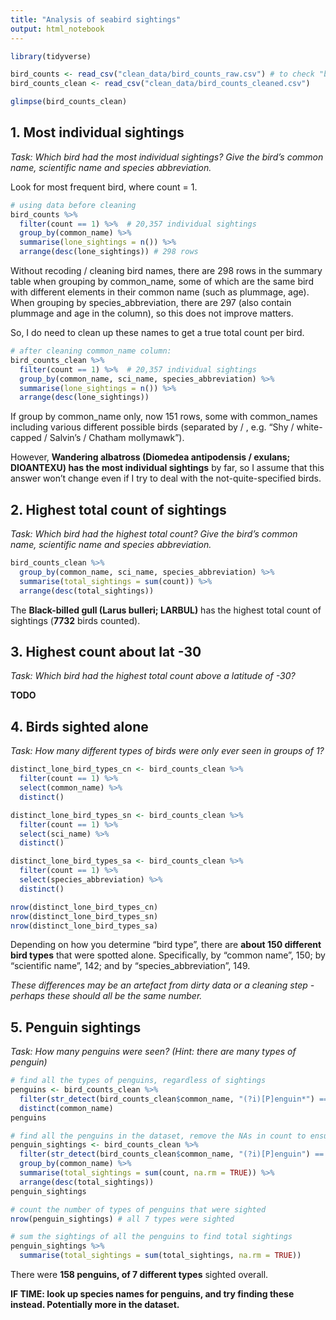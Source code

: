 ```yaml
---
title: "Analysis of seabird sightings"
output: html_notebook
---
```


```r
library(tidyverse)
```


```r
bird_counts <- read_csv("clean_data/bird_counts_raw.csv") # to check "before cleaning" answers
bird_counts_clean <- read_csv("clean_data/bird_counts_cleaned.csv")

glimpse(bird_counts_clean)
```

## 1. Most individual sightings

_Task: Which bird had the most individual sightings? Give the bird’s common name, scientific name and species abbreviation._

Look for most frequent bird, where count = 1.

```r
# using data before cleaning
bird_counts %>% 
  filter(count == 1) %>%  # 20,357 individual sightings
  group_by(common_name) %>% 
  summarise(lone_sightings = n()) %>% 
  arrange(desc(lone_sightings)) # 298 rows
```

Without recoding / cleaning bird names, there are 298 rows in the summary table when grouping by common_name, some of which are the same bird with different elements in their common name (such as plummage, age). When grouping by species_abbreviation, there are 297 (also contain plummage and age in the column), so this does not improve matters.

So, I do need to clean up these names to get a true total count per bird.

```r
# after cleaning common_name column:
bird_counts_clean %>% 
  filter(count == 1) %>%  # 20,357 individual sightings
  group_by(common_name, sci_name, species_abbreviation) %>% 
  summarise(lone_sightings = n()) %>% 
  arrange(desc(lone_sightings)) 
```
If group by common_name only, now 151 rows, some with common_names including various different possible birds (separated by / , e.g. "Shy / white-capped / Salvin's / Chatham mollymawk"). 

However, **Wandering albatross (Diomedea antipodensis / exulans; DIOANTEXU) has the most individual sightings** by far, so I assume that this answer won't change even if I try to deal with the not-quite-specified birds.

## 2. Highest total count of sightings

_Task: Which bird had the highest total count? Give the bird’s common name, scientific name and species abbreviation._

```r
bird_counts_clean %>% 
  group_by(common_name, sci_name, species_abbreviation) %>% 
  summarise(total_sightings = sum(count)) %>% 
  arrange(desc(total_sightings)) 
```
The **Black-billed gull (Larus bulleri; LARBUL)** has the highest total count of sightings (**7732** birds counted).

## 3. Highest count about lat -30

_Task: Which bird had the highest total count above a latitude of -30?_

**TODO**

## 4. Birds sighted alone

_Task: How many different types of birds were only ever seen in groups of 1?_

```r
distinct_lone_bird_types_cn <- bird_counts_clean %>% 
  filter(count == 1) %>% 
  select(common_name) %>% 
  distinct()

distinct_lone_bird_types_sn <- bird_counts_clean %>% 
  filter(count == 1) %>% 
  select(sci_name) %>% 
  distinct()

distinct_lone_bird_types_sa <- bird_counts_clean %>% 
  filter(count == 1) %>% 
  select(species_abbreviation) %>% 
  distinct()

nrow(distinct_lone_bird_types_cn)
nrow(distinct_lone_bird_types_sn)
nrow(distinct_lone_bird_types_sa)
```

Depending on how you determine "bird type", there are **about 150 different bird types** that were spotted alone. Specifically, by "common name", 150; by "scientific name", 142; and by "species_abbreviation", 149.

_These differences may be an artefact from dirty data or a cleaning step - perhaps these should all be the same number._

## 5. Penguin sightings

_Task: How many penguins were seen? (Hint: there are many types of penguin)_

```r
# find all the types of penguins, regardless of sightings
penguins <- bird_counts_clean %>% 
  filter(str_detect(bird_counts_clean$common_name, "(?i)[P]enguin*") == TRUE) %>% 
  distinct(common_name)
penguins

# find all the penguins in the dataset, remove the NAs in count to ensure sums count all sightings
penguin_sightings <- bird_counts_clean %>% 
  filter(str_detect(bird_counts_clean$common_name, "(?i)[P]enguin") == TRUE) %>% 
  group_by(common_name) %>% 
  summarise(total_sightings = sum(count, na.rm = TRUE)) %>% 
  arrange(desc(total_sightings))
penguin_sightings

# count the number of types of penguins that were sighted
nrow(penguin_sightings) # all 7 types were sighted

# sum the sightings of all the penguins to find total sightings
penguin_sightings %>% 
  summarise(total_sightings = sum(total_sightings, na.rm = TRUE))
```

There were **158 penguins, of 7 different types** sighted overall.

**IF TIME: look up species names for penguins, and try finding these instead. Potentially more in the dataset.**